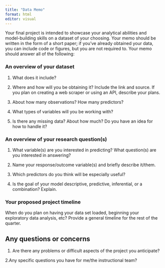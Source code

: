```yaml
---
title: "Data Memo"
format: html
editor: visual
---
```




Your final project is intended to showcase your analytical abilities and model-building skills on a dataset of your choosing. Your memo should be written in the form of a short paper; if you've already obtained your data, you can include code or figures, but you are not required to. Your memo should answer all of the following:

### **An overview of your dataset**

1. What does it include?

2. Where and how will you be obtaining it? Include the link and source. If you plan on creating a web scraper or using an API, describe your plans.

3. About how many observations? How many predictors?

4. What types of variables will you be working with?

5. Is there any missing data? About how much? Do you have an idea for how to handle it?

### **An overview of your research question(s)**

1. What variable(s) are you interested in predicting? What question(s) are you interested in answering?

2. Name your response/outcome variable(s) and briefly describe it/them.

3. Which predictors do you think will be especially useful?

4. Is the goal of your model descriptive, predictive, inferential, or a combination? Explain.

### **Your proposed project timeline**
When do you plan on having your data set loaded, beginning your exploratory data analysis, etc?
Provide a general timeline for the rest of the quarter.

## **Any questions or concerns**

1. Are there any problems or difficult aspects of the project you anticipate?

2.Any specific questions you have for me/the instructional team?


